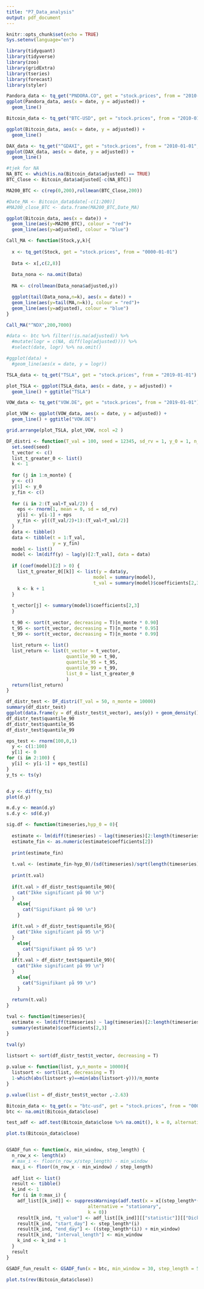 ```yaml
---
title: "P7_Data_analysis"
output: pdf_document
---
```


```r
knitr::opts_chunk$set(echo = TRUE)
Sys.setenv(language="en")

library(tidyquant)
library(tidyverse)
library(zoo)
library(gridExtra)
library(tseries)
library(forecast)
library(styler)
```

```r

Pandora_data <- tq_get("PNDORA.CO", get = "stock.prices", from = "2010-01-01", to = "2020-09-08")
ggplot(Pandora_data, aes(x = date, y = adjusted)) +
  geom_line()

Bitcoin_data <- tq_get("BTC-USD", get = "stock.prices", from = "2010-01-01", to = "2020-09-08")

ggplot(Bitcoin_data, aes(x = date, y = adjusted)) +
  geom_line()

DAX_data <- tq_get("^GDAXI", get = "stock.prices", from = "2010-01-01", to = "2020-09-08")
ggplot(DAX_data, aes(x = date, y = adjusted)) +
  geom_line()
```

```r
#tjek for NA
NA_BTC <- which(is.na(Bitcoin_data$adjusted) == TRUE)
BTC_Close <- Bitcoin_data$adjusted[-c(NA_BTC)]

MA200_BTC <- c(rep(0,200),rollmean(BTC_Close,200))

#Date_MA <- Bitcoin_data$date[-c(1:200)]
#MA200_close_BTC <- data.frame(MA200_BTC,Date_MA)

ggplot(Bitcoin_data, aes(x = date)) +
  geom_line(aes(y=MA200_BTC), colour = "red")+
  geom_line(aes(y=adjusted), colour = "blue")
```

```r

Call_MA <- function(Stock,y,k){
  
  x <- tq_get(Stock, get = "stock.prices", from = "0000-01-01")
  
  Data <- x[,c(2,8)]
  
  Data_nona <- na.omit(Data)
  
  MA <- c(rollmean(Data_nona$adjusted,y))

  ggplot(tail(Data_nona,n=k), aes(x = date)) +
  geom_line(aes(y=tail(MA,n=k)), colour = "red")+
  geom_line(aes(y=adjusted), colour = "blue")
}

Call_MA("^NDX",200,7000)

#data <- btc %>% filter(!is.na(adjusted)) %>%
  #mutate(logr = c(NA, diff(log(adjusted)))) %>% 
  #select(date, logr) %>% na.omit()

#ggplot(data) +
  #geom_line(aes(x = date, y = logr))


```

```r
TSLA_data <- tq_get("TSLA", get = "stock.prices", from = "2019-01-01")

plot_TSLA <- ggplot(TSLA_data, aes(x = date, y = adjusted)) +
  geom_line() + ggtitle("TSLA")

VOW_data <- tq_get("VOW.DE", get = "stock.prices", from = "2019-01-01")

plot_VOW <- ggplot(VOW_data, aes(x = date, y = adjusted)) +
  geom_line() + ggtitle("VOW.DE")

grid.arrange(plot_TSLA, plot_VOW, ncol =2 )

```

```r
DF_distri <- function(T_val = 100, seed = 12345, sd_rv = 1, y_0 = 1, n_monte = 10) {
  set.seed(seed)
  t_vector <- c()
  list_t_greater_0 <- list()
  k <- 1
  
  for (j in 1:n_monte) {
  y <- c()
  y[1] <- y_0
  y_fin <- c()
    
  for (i in 2:(T_val+T_val/2)) {
    eps <- rnorm(1, mean = 0, sd = sd_rv)
    y[i] <- y[i-1] + eps
    y_fin <- y[((T_val/2)+1):(T_val+T_val/2)]
  }
  data <- tibble()
  data <- tibble(t = 1:T_val,
                 y = y_fin)
  model <- list()
  model <- lm(diff(y) ~ lag(y)[2:T_val], data = data)
  
  if (coef(model)[2] > 0) {
    list_t_greater_0[[k]] <- list(y = data$y,
                                model = summary(model),
                                t_val = summary(model)$coefficients[2,3])
    k <- k + 1
  }
  
  t_vector[j] <- summary(model)$coefficients[2,3]
  }
  
  t_90 <- sort(t_vector, decreasing = T)[n_monte * 0.90]
  t_95 <- sort(t_vector, decreasing = T)[n_monte * 0.95]
  t_99 <- sort(t_vector, decreasing = T)[n_monte * 0.99]
  
  list_return <- list()
  list_return <- list(t_vector = t_vector,
                      quantile_90 = t_90,
                      quantile_95 = t_95,
                      quantile_99 = t_99,
                      list_0 = list_t_greater_0
                      )
  return(list_return)
}

df_distr_test <- DF_distri(T_val = 50, n_monte = 10000)
summary(df_distr_test)
ggplot(data.frame(y = df_distr_test$t_vector), aes(y)) + geom_density()
df_distr_test$quantile_90
df_distr_test$quantile_95
df_distr_test$quantile_99
```


```r
eps_test <- rnorm(100,0,1)
  y <- c(1:100)
  y[1] <- 0
for (i in 2:100) {
  y[i] <- y[i-1] + eps_test[i]
}
y_ts <- ts(y)


d.y <- diff(y_ts)
plot(d.y)

m.d.y <- mean(d.y)
s.d.y <- sd(d.y)

```

```r

sig.df <- function(timeseries,hyp_0 = 0){
  
  estimate <- lm(diff(timeseries) ~ lag(timeseries)[2:length(timeseries)])
  estimate_fin <- as.numeric(estimate$coefficients[2])
  
  print(estimate_fin)
  
  t.val <- (estimate_fin-hyp_0)/(sd(timeseries)/sqrt(length(timeseries)))
  
  print(t.val)
  
  if(t.val > df_distr_test$quantile_90){
    cat("Ikke significant på 90 \n")
  }
    else{
      cat("Signifikant på 90 \n")
    }

  if(t.val > df_distr_test$quantile_95){
    cat("Ikke significant på 95 \n")
  }
    else{
      cat("Signifikant på 95 \n")
    }
  if(t.val > df_distr_test$quantile_99){
    cat("Ikke significant på 99 \n")
  }
    else{
      cat("Signifikant på 99 \n")
    }
  
  return(t.val)
}

```

```r

tval <- function(timeseries){
  estimate <- lm(diff(timeseries) ~ lag(timeseries)[2:length(timeseries)])
  summary(estimate)$coefficients[2,3]
}

tval(y)


```

```r
listsort <- sort(df_distr_test$t_vector, decreasing = T)
  
p.value <- function(list, y,n_monte = 10000){
  listsort <- sort(list, decreasing = T)
  1-which(abs(listsort-y)==min(abs(listsort-y)))/n_monte
}

p.value(list = df_distr_test$t_vector ,-2.63)
```

```r

Bitcoin_data <- tq_get(x = "btc-usd", get = "stock.prices", from = "0000-01-01")
btc <- na.omit(Bitcoin_data$close)

test_adf <- adf.test(Bitcoin_data$close %>% na.omit(), k = 0, alternative = "stationary")

plot.ts(Bitcoin_data$close)


GSADF_fun <- function(x, min_window, step_length) {
  n_row_x <- length(x)
  # max_i <- floor(n_row_x/step_length) - min_window
  max_i <- floor((n_row_x - min_window) / step_length)
  
  adf_list <- list()
  result <- tibble()
  k_ind <- 1
  for (i in 0:max_i) {
    adf_list[[k_ind]] <- suppressWarnings(adf.test(x = x[(step_length*(i)):((step_length*(i)) + min_window)],
                              alternative = "stationary",
                              k = 0))
    result[k_ind, "t_value"] <- adf_list[[k_ind]][["statistic"]][["Dickey-Fuller"]]
    result[k_ind, "start_day"] <- step_length*(i)
    result[k_ind, "end_day"] <- ((step_length*(i)) + min_window)
    result[k_ind, "interval_length"] <- min_window
    k_ind <- k_ind + 1
  }
  result
}

GSADF_fun_result <- GSADF_fun(x = btc, min_window = 30, step_length = 5)

plot.ts(rev(Bitcoin_data$close))
```
